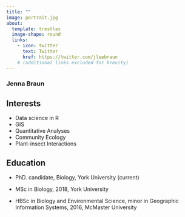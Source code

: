 ```yaml
---
title: ""
image: portrait.jpg
about:
  template: trestles
  image-shape: round
  links:
    - icon: twitter
      text: Twitter
      href: https://twitter.com/jleebraun
    # (additional links excluded for brevity)
---
```


### Jenna Braun

## Interests

-   Data science in R
-   GIS
-   Quantitative Analyses
-   Community Ecology
-   Plant-insect Interactions

## Education

-   PhD. candidate, Biology, York University (current)

-   MSc in Biology, 2018, York University

-   HBSc in Biology and Environmental Science, minor in Geographic Information Systems, 2016, McMaster University
